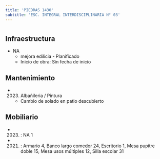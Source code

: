```yaml
---
title: 'PIEDRAS 1430'
subtitle: 'ESC. INTEGRAL INTERDISCIPLINARIA N° 03'
---
```


#
## Infraestructura

* NA 
    + mejora edilicia - Planificado 
    + Inicio de obra: Sin fecha de inicio 






## Mantenimiento

*  (2023) Albañileria / Pintura 
    + Cambio de solado en patio descubierto





## Mobiliario

*  (2023) : NA 1 

*  (2021) : Armario 4, Banco largo comedor 24, Escritorio 1, Mesa pupitre doble 15, Mesa usos múltiples 12, Silla escolar 31 



